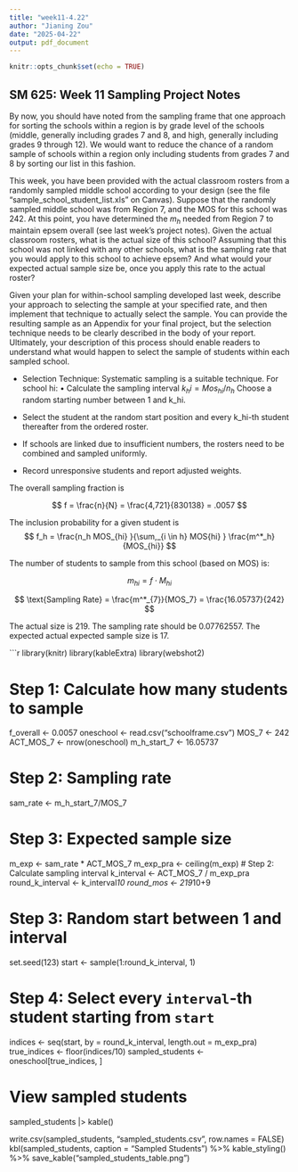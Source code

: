 ```yaml
---
title: "week11-4.22"
author: "Jianing Zou"
date: "2025-04-22"
output: pdf_document
---
```


```r
knitr::opts_chunk$set(echo = TRUE)
```
## SM 625: Week 11 Sampling Project Notes

By now, you should have noted from the sampling frame that one approach for sorting the schools within a region is by grade level of the schools (middle, generally including grades 7 and 8, and high, generally including grades 9 through 12). We would want to reduce the chance of a random sample of schools within a region only including students from grades 7 and 8 by sorting our list in this fashion.

This week, you have been provided with the actual classroom rosters from a randomly sampled middle school according to your design (see the file “sample_school_student_list.xls” on Canvas). Suppose that the randomly sampled middle school was from Region 7, and the MOS for this school was 242. At this point, you have determined the $m_h$ needed from Region 7 to maintain epsem overall (see last week’s project notes). Given the actual classroom rosters, what is the actual size of this school? Assuming that this school was not linked with any other schools, what is the sampling rate that you would apply to this school to achieve epsem? And what would your expected actual sample size be, once you apply this rate to the actual roster?

Given your plan for within-school sampling developed last week, describe your approach to selecting the sample at your specified rate, and then implement that technique to actually select the sample. You can provide the resulting sample as an Appendix for your final project, but the selection technique needs to be clearly described in the body of your report. Ultimately, your description of this process should enable readers to understand what would happen to select the sample of students within each sampled school.

-   Selection Technique: Systematic sampling is a suitable technique. For school hi: • Calculate the sampling interval $k_hi = Mos_{hi} / n_h$ Choose a random starting number between 1 and k_hi.

-   Select the student at the random start position and every k_hi-th student thereafter from the ordered roster.

-   If schools are linked due to insufficient numbers, the rosters need to be combined and sampled uniformly.

-   Record unresponsive students and report adjusted weights.

The overall sampling fraction is

$$
f = \frac{n}{N} = \frac{4,721}{830138}   = .0057
$$

The inclusion probability for a given student is
$$
f_h = \frac{n_h MOS_{hi} }{\sum,_{i \in h} MOS{hi} } \frac{m^*_h}{MOS_{hi}}
$$

The number of students to sample from this school (based on MOS) is:

$$
m_{hi} = f \cdot M_{hi}
$$

$$
\text{Sampling Rate} = \frac{m^*_{7}}{MOS_7} = \frac{16.05737}{242} 
$$

The actual size is $219$. The sampling rate should be $0.07762557$. The expected actual expected sample size is $17$.

```r

library(knitr)
library(kableExtra)
library(webshot2)

# Step 1:  Calculate how many students to sample
f_overall <- 0.0057
oneschool <- read.csv("schoolframe.csv")
MOS_7 <- 242
ACT_MOS_7 <- nrow(oneschool)
m_h_start_7 <- 16.05737

# Step 2: Sampling rate
sam_rate <- m_h_start_7/MOS_7

# Step 3: Expected sample size
m_exp <- sam_rate * ACT_MOS_7
m_exp_pra <- ceiling(m_exp)
# Step 2: Calculate sampling interval
k_interval <- ACT_MOS_7 / m_exp_pra
round_k_interval <- k_interval*10
round_mos <- 219*10+9



# Step 3: Random start between 1 and interval
set.seed(123)
start <- sample(1:round_k_interval, 1)

# Step 4: Select every `interval`-th student starting from `start`
indices <- seq(start, by = round_k_interval, length.out = m_exp_pra)
true_indices <- floor(indices/10)
sampled_students <- oneschool[true_indices, ]

# View sampled students
sampled_students |> 
  kable()

write.csv(sampled_students, "sampled_students.csv", row.names = FALSE)
kbl(sampled_students, caption = "Sampled Students") %>%
  kable_styling() %>%
  save_kable("sampled_students_table.png")